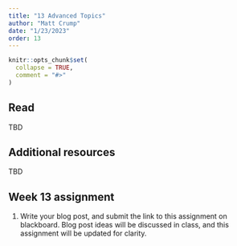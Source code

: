 ```yaml
---
title: "13 Advanced Topics"
author: "Matt Crump"
date: "1/23/2023"
order: 13
---
```


```r
knitr::opts_chunk$set(
  collapse = TRUE,
  comment = "#>"
)
```

## Read

TBD

## Additional resources

TBD


## Week 13 assignment

1. Write your blog post, and submit the link to this assignment on blackboard. Blog post ideas will be discussed in class, and this assignment will be updated for clarity.
